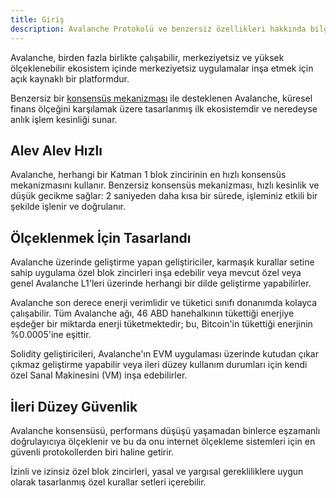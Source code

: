 ```yaml
---
title: Giriş
description: Avalanche Protokolü ve benzersiz özellikleri hakkında bilgi edinin.
---
```


Avalanche, birden fazla birlikte çalışabilir, merkeziyetsiz ve yüksek ölçeklenebilir ekosistem içinde merkeziyetsiz uygulamalar inşa etmek için açık kaynaklı bir platformdur.

Benzersiz bir [konsensüs mekanizması](/learn/avalanche-consensus) ile desteklenen Avalanche, küresel finans ölçeğini karşılamak üzere tasarlanmış ilk ekosistemdir ve neredeyse anlık işlem kesinliği sunar.

## Alev Alev Hızlı

Avalanche, herhangi bir Katman 1 blok zincirinin en hızlı konsensüs mekanizmasını kullanır. Benzersiz konsensüs mekanizması, hızlı kesinlik ve düşük gecikme sağlar: 2 saniyeden daha kısa bir sürede, işleminiz etkili bir şekilde işlenir ve doğrulanır.

## Ölçeklenmek İçin Tasarlandı

Avalanche üzerinde geliştirme yapan geliştiriciler, karmaşık kurallar setine sahip uygulama özel blok zincirleri inşa edebilir veya mevcut özel veya genel Avalanche L1'leri üzerinde herhangi bir dilde geliştirme yapabilirler.

Avalanche son derece enerji verimlidir ve tüketici sınıfı donanımda kolayca çalışabilir. Tüm Avalanche ağı, 46 ABD hanehalkının tükettiği enerjiye eşdeğer bir miktarda enerji tüketmektedir; bu, Bitcoin'in tükettiği enerjinin %0.0005'ine eşittir.

Solidity geliştiricileri, Avalanche'ın EVM uygulaması üzerinde kutudan çıkar çıkmaz geliştirme yapabilir veya ileri düzey kullanım durumları için kendi özel Sanal Makinesini (VM) inşa edebilirler.

## İleri Düzey Güvenlik

Avalanche konsensüsü, performans düşüşü yaşamadan binlerce eşzamanlı doğrulayıcıya ölçeklenir ve bu da onu internet ölçekleme sistemleri için en güvenli protokollerden biri haline getirir.

İzinli ve izinsiz özel blok zincirleri, yasal ve yargısal gerekliliklere uygun olarak tasarlanmış özel kurallar setleri içerebilir.




